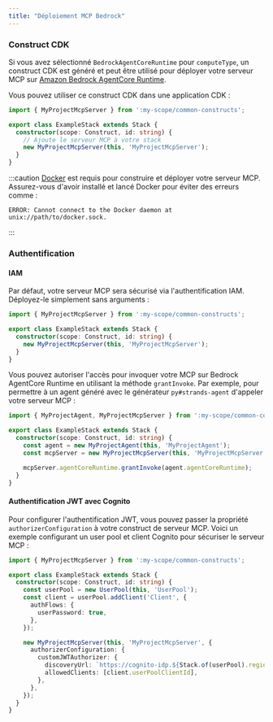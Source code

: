 ```yaml
---
title: "Déploiement MCP Bedrock"
---
```





### Construct CDK

Si vous avez sélectionné `BedrockAgentCoreRuntime` pour `computeType`, un construct CDK est généré et peut être utilisé pour déployer votre serveur MCP sur [Amazon Bedrock AgentCore Runtime](https://docs.aws.amazon.com/bedrock-agentcore/latest/devguide/agents-tools-runtime.html).

Vous pouvez utiliser ce construct CDK dans une application CDK :

```ts {6}
import { MyProjectMcpServer } from ':my-scope/common-constructs';

export class ExampleStack extends Stack {
  constructor(scope: Construct, id: string) {
    // Ajoute le serveur MCP à votre stack
    new MyProjectMcpServer(this, 'MyProjectMcpServer');
  }
}
```

:::caution
[Docker](https://www.docker.com/) est requis pour construire et déployer votre serveur MCP. Assurez-vous d'avoir installé et lancé Docker pour éviter des erreurs comme :

```
ERROR: Cannot connect to the Docker daemon at unix://path/to/docker.sock.
```
:::

### Authentification

#### IAM

Par défaut, votre serveur MCP sera sécurisé via l'authentification IAM. Déployez-le simplement sans arguments :

```ts {5}
import { MyProjectMcpServer } from ':my-scope/common-constructs';

export class ExampleStack extends Stack {
  constructor(scope: Construct, id: string) {
    new MyProjectMcpServer(this, 'MyProjectMcpServer');
  }
}
```

Vous pouvez autoriser l'accès pour invoquer votre MCP sur Bedrock AgentCore Runtime en utilisant la méthode `grantInvoke`. Par exemple, pour permettre à un agent généré avec le générateur <Link path="/guides/py-strands-agent">`py#strands-agent`</Link> d'appeler votre serveur MCP :

```ts {8}
import { MyProjectAgent, MyProjectMcpServer } from ':my-scope/common-constructs';

export class ExampleStack extends Stack {
  constructor(scope: Construct, id: string) {
    const agent = new MyProjectAgent(this, 'MyProjectAgent');
    const mcpServer = new MyProjectMcpServer(this, 'MyProjectMcpServer');

    mcpServer.agentCoreRuntime.grantInvoke(agent.agentCoreRuntime);
  }
}
```

#### Authentification JWT avec Cognito

Pour configurer l'authentification JWT, vous pouvez passer la propriété `authorizerConfiguration` à votre construct de serveur MCP. Voici un exemple configurant un user pool et client Cognito pour sécuriser le serveur MCP :

```ts {14-17}
import { MyProjectMcpServer } from ':my-scope/common-constructs';

export class ExampleStack extends Stack {
  constructor(scope: Construct, id: string) {
    const userPool = new UserPool(this, 'UserPool');
    const client = userPool.addClient('Client', {
      authFlows: {
        userPassword: true,
      },
    });

    new MyProjectMcpServer(this, 'MyProjectMcpServer', {
      authorizerConfiguration: {
        customJWTAuthorizer: {
          discoveryUrl: `https://cognito-idp.${Stack.of(userPool).region}.amazonaws.com/${userPool.userPoolId}/.well-known/openid-configuration`,
          allowedClients: [client.userPoolClientId],
        },
      },
    });
  }
}
```